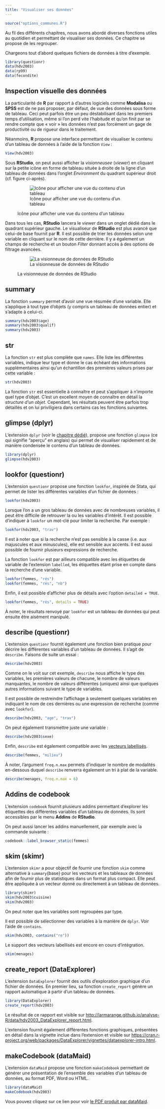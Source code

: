 ```yaml
---
title: "Visualiser ses données"
---
```


```r
source("options_communes.R")
```

Au fil des différents chapitres, nous avons abordé diverses fonctions utiles au quotidien et permettant de visualiser ses données. Ce chapitre se propose de les regrouper.

Chargeons tout d'abord quelques fichiers de données à titre d'exemple.

```r
library(questionr)
data(hdv2003)
data(rp99)
data(fecondite)
```


## Inspection visuelle des données{#inspecter}

La particularité de **R** par rapport à d'autres logiciels comme **Modalisa** ou **SPSS** est de 
ne pas proposer, par défaut, de vue des données sous forme de tableau. Ceci peut parfois être un peu
déstabilisant dans les premiers temps d'utilisation, même si l'on perd vite l'habitude et qu'on finit 
par se rendre compte que « voir » les données n'est pas forcément un gage de productivité ou de rigueur 
dans le traitement.

Néanmoins, **R** propose une interface permettant de visualiser le contenu d'un tableau de données
à l'aide de la fonction `View`{data-pkg="utils"} :

```r
View(hdv2003)
```

Sous **RStudio**, on peut aussi afficher la <dfn>visionneusee</dfn> 
(<dfn lang="en">viewer</dfn>) en cliquant sur la petite icône en forme 
de tableau située à droite de la ligne d'un tableau de données dans l'onglet *Environment* du
quadrant supérieur droit (cf. figure ci-après).

<figure>
![Icône pour afficher une vue du contenu d'un tableau](images/capture_RStudio_icone_viewer.png)
<figcaption>Icône pour afficher une vue du contenu d'un tableau</figcaption>
</figure>

Dans tous les cas, **RStudio** lancera le *viewer* dans un onglet dédié dans le quadrant supérieur
gauche. Le visualiseur de **RStudio** est plus avancé que celui-de base fournit par **R**. Il est
possible de trier les données selon une variable en cliquant sur le nom de cette dernière. Il y a
également un champs de recherche et un bouton *Filter* donnant accès à des options de filtrage
avancées.

<figure>
![La visionneuse de données de RStudio](images/capture_RStudio_data_viewer.png)
<figcaption>La visionneuse de données de RStudio</figcaption>
</figure>

## summary


La fonction `summary`{data-pkg="base"} permet d'avoir une vue résumée d'une 
variable. Elle s'applique à tout type d'objets (y compris un tableau de données entier) et 
s'adapte à celui-ci.

```r
summary(hdv2003$age)
summary(hdv2003$qualif)
summary(hdv2003)
```



## str

La fonction `str`{data-pkg="utils"} est plus complète que `names`{data-pkg="base"}. 
Elle liste les différentes variables, 
indique leur type et donne le cas échéant des informations supplémentaires ainsi qu'un échantillon 
des premières valeurs prises par cette variable :

```r
str(hdv2003)
```

<div class="important">
La fonction `str`{data-pkg="utils"} est essentielle à connaître et peut s'appliquer à n'importe quel 
type d'objet. C'est un excellent moyen de connaître en détail la <dfn>structure d'un objet</dfn>.
Cependant, les résultats peuvent être parfois trop détaillés et on lui priviligiera dans certains
cas les fonctions suivantes.
</div>

## glimpse (dplyr)

L'extension `dplyr`{.pkg} (voir le [chapitre dédié](manipuler-les-donnees-avec-dplyr.html)), propose une fonction `glimpse`{data-pkg="tibble"} (ce qui signifie <q>aperçu</q> en anglais) qui permet de visualiser rapidement et de manière condensée le contenu d'un tableau de données.

```r
library(dplyr)
glimpse(hdv2003)
```

## lookfor (questionr)

L'extension `questionr`{.pkg} propose une fonction `lookfor`{data-pkg="questionr"}, inspirée de Stata,
qui permet de lister les différentes variables d'un fichier de données :

```r
lookfor(hdv2003)
```

Lorsque l'on a un gros tableau de données avec de nombreuses variables, il peut être difficile
de retrouver la ou les variables d'intérêt. Il est possible d'indiquer à `lookfor`{data-pkg="questionr"}
un mot-clé pour limiter la recherche. Par exemple :

```r
lookfor(hdv2003, "trav")
```

Il est à noter que si la recherche n'est pas sensible à la casse (i.e. aux majuscules et aux minuscules), 
elle est sensible aux accents. Il est aussi possible de fournir plusieurs expressions de recherche.

La fonction `lookfor`{data-pkg="questionr"} est par ailleurs compatible avec les étiquettes de variable de l'extension `labelled`{.pkg}, les étiquettes étant prise en compte dans la recherche d'une variable.

```r
lookfor(femmes, "rés")
lookfor(femmes, "rés", "nb")
```

Enfin, il est possible d'afficher plus de détails avec l'option `detailed = TRUE`.

```r
lookfor(femmes, "rés", details = TRUE)
```

À noter, le résultats renvoyé par `lookfor`{data-pkg="questionr"} est un tableau de données qui peut ensuite être aisément manipulé.

## describe (questionr)

L'extension `questionr`{.pkg} fournit également une fonction bien pratique pour décrire les
différentes variables d'un tableau de données. Il s'agit de `describe`{data-pkg="questionr"}.
Faisons de suite un essai :

```r
describe(hdv2003)
```

Comme on le voit sur cet exemple, `describe`{data-pkg="questionr"} nous affiche le type des variables, les premières valeurs de chacune, le nombre de valeurs manquantes, le nombre de valeurs différentes (uniques) ainsi que quelques autres informations suivant le type de variables.

Il est possible de restreindre l'affichage à seulement quelques variables en indiquant le nom de ces dernières ou une expression de recherche (comme avec `lookfor`{data-pkg="questionr"}).

```r
describe(hdv2003, "age", "trav")
```

On peut également transmettre juste une variable :

```r
describe(hdv2003$sexe)
```

Enfin, `describe`{data-pkg="questionr"} est également compatible avec les [vecteurs labellisés](facteurs-et-vecteurs-labellises.html).

```r
describe(femmes, "milieu")
```

À noter, l'argument `freq.n.max` permets d'indiquer le nombre de modalités en-dessous duquel `describe`{data-pkg="questionr"} renverra également un tri à plat de la variable.

```r
describe(menages, freq.n.max = 6)
```

## Addins de codebook

L'extension `codebook` fournit plusieurs addins permettant d'explorer les étiquettes des différentes variables d'un tableau de données. Ils sont accessibles par le menu **Addins** de **RStudio**.

On peut aussi lancer les addins manuellement, par exemple avec la commande suivante :

```r
codebook::label_browser_static(femmes)
```


## skim (skimr)

L'extension `skimr`{.pkg} a pour objectif de fournir une fonction `skim`{data-pkg="skimr"} comme alternative à `summary`{base} pour les vecteurs et les tableaux de données afin de fournir plus de statistiques dans un format plus compact. Elle peut être appliquée à un vecteur donné ou directement à un tableau de données.


```r
library(skimr)
skim(hdv2003$cuisine)
skim(hdv2003)
```

On peut noter que les variables sont regroupées par type.

Il est possible de sélectionner des variables à la manière de `dplyr`{.pkg}. Voir l'aide de `contains`{data-pkg="dplyr" data-rdoc="select_helpers"}.

```r
skim(hdv2003, contains("re"))
```


Le support des vecteurs labellisés est encore en cours d'intégration.

```r
skim(menages)
```



<!------

## codebook (codebook)

L'extension `codebook`{.pkg} est en cours de développements sur [GitHub](https://github.com/rubenarslan/codebook). Pour l'installer, on aura donc recours à la commande suivante.

```r
install.packages("devtools")
devtools::install_github("rubenarslan/codebook")
```

Le principe est d'utiliser la puissance de [R Markdown](rmarkdown-les-rapports-automatises.html) pour générer un livret de codification des variables d'un tableau de données.

---->

## create_report (DataExplorer)

L'extension `DataExplorer`{.pkg} fournit des outils d'exploration graphique d'un fichier de données. En premier lieu, sa fonction `create_report`{data-pkg="DataExplorer"} génère un rapport automatique à partir d'un tableau de données.

```r
library(DataExplorer)
create_report(hdv2003)
```

Le résultat de ce rapport est visible sur <http://larmarange.github.io/analyse-R/data/hdv2003_DataExplorer_report.html>.

L'extension fournit également différentes fonctions graphiques, présentées en détail dans la vignette inclue dans l'extension et visible sur <https://cran.r-project.org/web/packages/DataExplorer/vignettes/dataexplorer-intro.html>.

## makeCodebook (dataMaid)

L'extension `dataMaid`{.pkg} propose une fonction `makeCodebook`{data-pkg="dataMaid"} permettant de générer une présentation de l'ensemble des variables d'un tableau de données, au format PDF, Word ou HTML.

```r
library(dataMaid)
makeCodebook(hdv2003)
```

Vous pouvez cliquez sur ce lien pour voir [le PDF produit par dataMaid](data/codebook_hdv2003.pdf).
